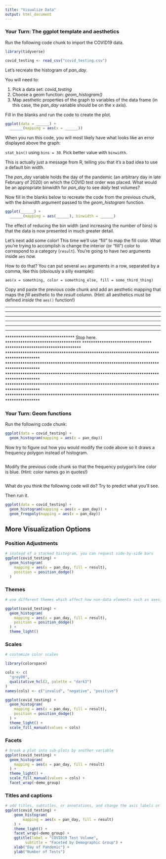 ```yaml
---
title: "Visualize Data"
output: html_document
---
```


### Your Turn: The ggplot template and aesthetics

Run the following code chunk to import the COVID19 data.

```r
library(tidyverse)

covid_testing <- read_csv("covid_testing.csv")
```



Let's recreate the histogram of *pan_day*.

You will need to:

1. Pick a data set: *covid_testing*
2. Choose a geom function: *geom_histogram()*
3. Map aesthetic properties of the graph to variables of the data frame (in this case, the *pan_day* variable should be on the x axis).

Fill in the blanks and run the code to create the plot.

```r
ggplot(data = ______) +
  ______(mapping = aes(x = ______))
```




When you run this code, you will most likely have what looks like an error displayed above the graph:

  `stat_bin()` using `bins = 30`. Pick better value with `binwidth`.

This is actually just a message from R, telling you that it's a bad idea to use a default bin width.

The *pan_day* variable holds the day of the pandemic (an arbitrary day in late February of 2020) on which the COVID test order was placed. What would be an appropriate binwidth for *pan_day* to see *daily* test volumes?

Now fill in the blanks below to recreate the code from the previous chunk, with the *binwidth* argument passed to the *geom_histogram* function.

```r
ggplot(______) +
  ______(mapping = aes(______), binwidth = ______)
```




The effect of reducing the bin width (and increasing the number of bins) is that the data is now presented in much greater detail.

Let's next add some color!  This time we'll use "fill" to map the fill color.  What you're trying to accomplish is change the interior (or "fill") color to correspond to a category (`result`).  You're going to have *two* arguments inside `aes` now.

How to do that? You can put several `aes` arguments in a row, separated by a comma, like this (obviously a silly example):

`aes(x = something, color = something_else, fill = some_third_thing)`

Copy and paste the previous code chunk and add an aesthetic mapping that maps the *fill* aesthetic to the *result* column. (Hint: all aesthetics must be defined *inside* the `aes()` function!)









***************************************************************************************
***************************************************************************************
***************************************************************************************
***************************************************************************************
***************************************************************************************
********************************                    ***********************************
********************************     Stop here.     ***********************************
********************************                    ***********************************
***************************************************************************************
***************************************************************************************
***************************************************************************************
***************************************************************************************
***************************************************************************************






### Your Turn: Geom functions

Run the following code chunk:

```r
ggplot(data = covid_testing) +
  geom_histogram(mapping = aes(x = pan_day))
```


Now try to figure out how you would modify the code above so it draws a frequency polygon instead of histogram.

```r

```




Modify the previous code chunk so that the frequency polygon's line color is blue. (Hint: color names go in quotes!)

```r

```







What do you think the following code will do? Try to predict what you'll see.

Then run it.

```r
ggplot(data = covid_testing) +
  geom_histogram(mapping = aes(x = pan_day)) +
  geom_freqpoly(mapping = aes(x = pan_day))
```

## More Visualization Options

### Position Adjustments

```r
# instead of a stacked histogram, you can request side-by-side bars
ggplot(covid_testing) +
  geom_histogram(
    mapping = aes(x = pan_day, fill = result),
    position = position_dodge()
  )
```

### Themes

```r
# use different themes which affect how non-data elements such as axes, gridlines, and background appear

ggplot(covid_testing) +
  geom_histogram(
    mapping = aes(x = pan_day, fill = result),
    position = position_dodge()
  ) +
  theme_light()
```

### Scales

```r
# customize color scales

library(colorspace)

cols <- c(
  "grey80",
  qualitative_hcl(2, palette = "dark3")
)
names(cols) <- c("invalid", "negative", "positive")

ggplot(covid_testing) +
  geom_histogram(
    mapping = aes(x = pan_day, fill = result),
    position = position_dodge()
  ) +
  theme_light() +
  scale_fill_manual(values = cols)
```

### Facets

```r
# break a plot into sub-plots by another variable
ggplot(covid_testing) +
  geom_histogram(
    mapping = aes(x = pan_day, fill = result)
  ) +
  theme_light() +
  scale_fill_manual(values = cols) +
  facet_wrap(~demo_group)
```

### Titles and captions

```r
# add titles, subtitles, or annotations, and change the axis labels or the appearance
ggplot(covid_testing) +
    geom_histogram(
        mapping = aes(x = pan_day, fill = result)
    ) +
    theme_light() +
    facet_wrap(~demo_group) +
    ggtitle(label = "COVID19 Test Volume",
         subtitle = "Faceted by Demographic Group") +
    xlab("Day of Pandemic") +
    ylab("Number of Tests")
```
